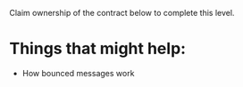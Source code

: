 Claim ownership of the contract below to complete this level.

# Things that might help:

- How bounced messages work
